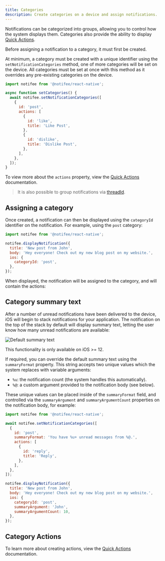 ```yaml
---
title: Categories
description: Create categories on a device and assign notifications.
---
```


Notifications can be categorized into groups, allowing you to control how the system displays them. Categories also
provide the ability to display [Quick Actions](/react-native/ios/interaction#quick-actions).

Before assigning a notification to a category, it must first be created.

At minimum, a category must be created with a unique identifier using the `setNotificationCategories`
method, one of more categories will be set on the device. All categories must be set at once with this method as it
overrides any pre-existing categories on the device.

```js
import notifee from '@notifee/react-native';

async function setCategories() {
  await notifee.setNotificationCategories([
    {
      id: 'post',
      actions: [
        {
          id: 'like',
          title: 'Like Post',
        },
        {
          id: 'dislike',
          title: 'Dislike Post',
        },
      ],
    },
  ]);
}
```

To view more about the `actions` property, view the [Quick Actions](/react-native/ios/interaction#quick-actions)
documentation.

> It is also possible to group notifications via [threadId](/react-native/reference/notificationios#threadid).

## Assigning a category

Once created, a notification can then be displayed using the `categoryId` identifier on the notification. For example,
using the `post` category:

```js
import notifee from '@notifee/react-native';

notifee.displayNotification({
  title: 'New post from John',
  body: 'Hey everyone! Check out my new blog post on my website.',
  ios: {
    categoryId: 'post',
  },
});
```

When displayed, the notification will be assigned to the category, and will contain the actions:

<Vimeo id="402244609" caption="iOS Category Actions Example" />

## Category summary text

After a number of unread notifications have been delivered to the device, iOS will begin to stack notifications for your
application. The notification on the top of the stack by default will display summary text, letting the user know how many
unread notifications are available:

![Default summary text](https://images.prismic.io/invertase/8d3cc19e-5cb9-41a4-9c55-1d03c975043e_ios-summary-text-default.png?auto=format)

This functionality is only available on iOS >= 12.

If required, you can override the default summary text using the `summaryFormat` property. This string accepts two unique
values which the system replaces with variable arguments:

- `%u`: the notification count (the system handles this automatically).
- `%@`: a custom argument provided to the notification body (see below).

These unique values can be placed inside of the `summaryFormat` field, and controlled via the `summaryArgument` and
`summaryArgumentCount` properties on the notification body, for example:

```js
import notifee from '@notifee/react-native';

await notifee.setNotificationCategories([
  {
    id: 'post',
    summaryFormat: 'You have %u+ unread messages from %@.',
    actions: [
      {
        id: 'reply',
        title: 'Reply',
      },
    ],
  },
]);

notifee.displayNotification({
  title: 'New post from John',
  body: 'Hey everyone! Check out my new blog post on my website.',
  ios: {
    categoryId: 'post',
    summaryArgument: 'John',
    summaryArgumentCount: 10,
  },
});
```

## Category Actions

To learn more about creating actions, view the [Quick Actions](/react-native/ios/interaction#quick-actions) documentation.
